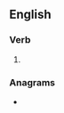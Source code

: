 ==English==

===Verb===
{{head|en|verb form}}

# {{en-past of|plait}}

===Anagrams===
* {{anagrams|en|taliped}}